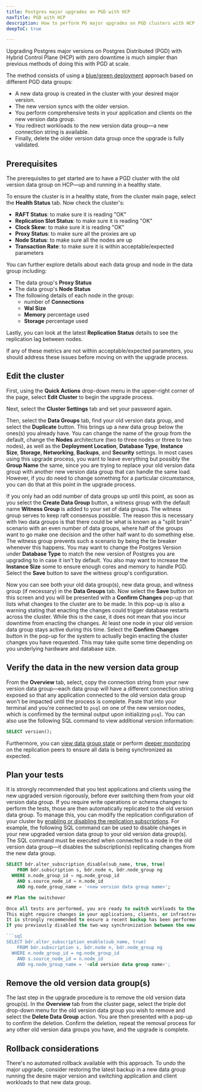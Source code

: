 ```yaml
---
title: Postgres major upgrades on PGD with HCP
navTitle: PGD with HCP
description: How to perform PG major upgrades on PGD clusters with HCP
deepToC: true

---
```


Upgrading Postgres major versions on Postgres Distributed (PGD) with Hybrid Control Plane (HCP) with zero downtime is much simpler than previous methods of doing this with PGD at scale.

The method consists of using a [blue/green deployment](https://en.wikipedia.org/wiki/Blue%E2%80%93green_deployment) approach based on different PGD data groups:

-   A new data group is created in the cluster with your desired major version.
-   The new version syncs with the older version.
-   You perform comprehensive tests in your application and clients on the new version data group.
-   You redirect workloads to the new version data group—a new connection string is available.
-   Finally, delete the older version data group once the upgrade is fully validated.

## Prerequisites

The prerequisites to get started are to have a PGD cluster with the old version data group on HCP—up and running in a healthy state.

To ensure the cluster is in a healthy state, from the cluster main page, select the **Health Status** tab. Now check the cluster's:

-   **RAFT Status**: to make sure it is reading "OK"
-   **Replication Slot Status**: to make sure it is reading "OK"
-   **Clock Skew**: to make sure it is reading "OK"
-   **Proxy Status**: to make sure all the proxies are up
-   **Node Status**: to make sure all the nodes are up
-   **Transaction Rate**: to make sure it is within acceptable/expected parameters

You can further explore details about each data group and node in the data group including:

-   The data group's **Proxy Status**
-   The data group's **Node Status**
-   The following details of each node in the group:
    -   number of **Connections**
    -   **Wal Size**
    -   **Memory** percentage used
    -   **Storage** percentage used

Lastly, you can look at the latest **Replication Status** details to see the replication lag between nodes.

If any of these metrics are not within acceptable/expected parameters, you should address these issues before moving on with the upgrade process.

## Edit the cluster

First, using the **Quick Actions** drop-down menu in the upper-right corner of the page, select **Edit Cluster** to begin the upgrade process.

Next, select the **Cluster Settings** tab and set your password again.

Then, select the **Data Groups** tab, find your old version data group, and select the **Duplicate** button.
This brings up a new data group below the ones(s) you already have. 
You can change the name of the group from the default, change the **Nodes** architecture (two to three nodes or three to two nodes), as well as the **Deployment Location**, **Database Type**, **Instance Size**, **Storage**, **Networking**, **Backups**, and **Security** settings.
In most cases using this upgrade process, you want to leave everything but possibly the **Group Name** the same, since you are trying to replace your old version data group with another new version data group that can handle the same load.
However, if you do need to change something for a particular circumstance, you can do that at this point in the upgrade process.

If you only had an odd number of data groups up until this point, as soon as you select the **Create Data Group** button, a witness group with the default name **Witness Group** is added to your set of data groups.
The witness group serves to keep raft consensus possible.
The reason this is necessary with two data groups is that there could be what is known as a "split brain" scenario with an even number of data groups, where half of the groups want to go make one decision and the other half want to do something else.
The witness group prevents such a scenario by being the tie breaker whenever this happens.
You may want to change the Postgres Version under **Database Type** to match the new version of Postgres you are upgrading to in case it isn't by default.
You also may want to increase the **Instance Size** some to ensure enough cores and memory to handle PGD.
Select the **Save** button to save the witness group's configuration.

Now you can see both your old data group(s), new data group, and witness group (if necessary) in the **Data Groups** tab.
Now select the **Save** button on this screen and you will be presented with a **Confirm Changes** pop-up that lists what changes to the cluster are to be made.
In this pop-up is also a warning stating that enacting the changes could trigger database restarts across the cluster. 
While this is the case, it does not mean that you incur downtime from enacting the changes. At least one node in your old version data group stays active during this time.
Select the **Confirm Changes** button in the pop-up for the system to actually begin enacting the cluster changes you have requested.
This may take quite some time depending on you underlying hardware and database size.

## Verify the data in the new version data group

From the **Overview** tab, select, copy the connection string from your new version data group—each data group will have a different connection string exposed so that any application connected to the old version data group won't be impacted until the process is complete.
Paste that into your terminal and you're connected to `psql` on one of the new version nodes, which is confirmed by the terminal output upon initializing `psql`.
You can also use the following SQL command to view additional version information:

```sql
SELECT version();
```

Furthermore, you can [view data group state](/pgd/latest/cli/command_ref/group/show/) or perform [deeper monitoring](/pgd/latest/monitoring/sql/#monitoring-replication-peers) on the replication peers to ensure all data is being synchronized as expected.

## Plan your tests

It is strongly recommended that you test applications and clients using the new upgraded version rigorously, before ever switching them from your old version data group.
If you require write operations or schema changes to perform the tests, those are then automatically replicated to the old version data group.
To manage this, you can modify the replication configuration of your cluster by [enabling or disabling the replication subscriptions](https://enterprisedb.com/docs/pgd/latest/reference/nodes-management-interfaces/#bdralter_subscription_disable). 
For example, the following SQL command can be used to disable changes in your new upgraded version data group to your old version data group(s). The SQL command must be executed when connected to a node in the old version data group—it disables the subscription(s) replicating changes from the new data group.

````sql
SELECT bdr.alter_subscription_disable(sub_name, true, true)
    FROM bdr.subscription s, bdr.node n, bdr.node_group ng
  WHERE n.node_group_id = ng.node_group_id
    AND s.source_node_id = n.node_id
    AND ng.node_group_name = '<new version data group name>';

## Plan the switchover

Once all tests are performed, you are ready to switch workloads to the new version data group using the new connection string.
This might require changes in your applications, clients, or infrastructure services.
It is strongly recommended to ensure a recent backup has been performed and validated before completing the upgrade.
If you previously disabled the two-way synchronization between the new and old version data group(s), you'll need to re-enable it with the following command:

```sql
SELECT bdr.alter_subscription_enable(sub_name, true)
    FROM bdr.subscription s, bdr.node n, bdr.node_group ng
  WHERE n.node_group_id = ng.node_group_id
    AND s.source_node_id = n.node_id
    AND ng.node_group_name = '<old version data group name>';
````

## Remove the old version data group(s)

The last step in the upgrade procedure is to remove the old version data group(s).
In the **Overview** tab from the cluster page, select the triple dot drop-down menu for the old version data group you wish to remove and select the **Delete Data Group** action.
You are then presented with a pop-up to confirm the deletion.
Confirm the deletion, repeat the removal process for any other old version data groups you have, and the upgrade is complete.

## Rollback considerations

There's no automated rollback available with this approach.
To undo the major upgrade, consider restoring the latest backup in a new data group running the desire major version and switching application and client workloads to that new data group.
